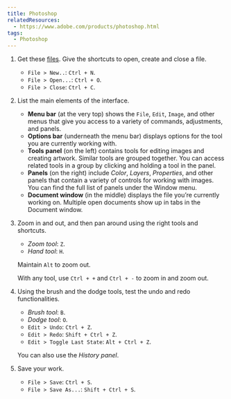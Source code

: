 ```yaml
---
title: Photoshop
relatedResources:
  - https://www.adobe.com/products/photoshop.html
tags:
  - Photoshop
---
```


1. Get these
   [files](https://learndownload.adobe.com/pub/learn/photoshop/basics-fundamentals.zip).
   Give the shortcuts to open, create and close a file.

   <Solution>

   - `File > New..`: `Ctrl + N`.
   - `File > Open...`: `Ctrl + O`.
   - `File > Close`: `Ctrl + C`.

   </Solution>

2. List the main elements of the interface.

   <Solution>

   - **Menu bar** (at the very top) shows the `File`, `Edit`, `Image`, and other
     menus that give you access to a variety of commands, adjustments, and
     panels.
   - **Options bar** (underneath the menu bar) displays options for the tool you
     are currently working with.
   - **Tools panel** (on the left) contains tools for editing images and
     creating artwork. Similar tools are grouped together. You can access
     related tools in a group by clicking and holding a tool in the panel.
   - **Panels** (on the right) include _Color_, _Layers_, _Properties_, and
     other panels that contain a variety of controls for working with images.
     You can find the full list of panels under the Window menu.
   - **Document window** (in the middle) displays the file you’re currently
     working on. Multiple open documents show up in tabs in the Document window.

   </Solution>

3. Zoom in and out, and then pan around using the right tools and shortcuts.

   <Solution>

   - _Zoom tool_: `Z`.
   - _Hand tool_: `H`.

   Maintain `Alt` to zoom out.

   With any tool, use `Ctrl + +` and `Ctrl + -` to zoom in and zoom out.

   </Solution>

4. Using the brush and the dodge tools, test the undo and redo functionalities.

   <Solution>

   - _Brush tool_: `B`.
   - _Dodge tool_: `O`.
   - `Edit > Undo`: `Ctrl + Z`.
   - `Edit > Redo`: `Shift + Ctrl + Z`.
   - `Edit > Toggle Last State`: `Alt + Ctrl + Z`.

   You can also use the _History panel_.

   </Solution>

5. Save your work.

   <Solution>

   - `File > Save`: `Ctrl + S`.
   - `File > Save As...`: `Shift + Ctrl + S`.

   </Solution>
